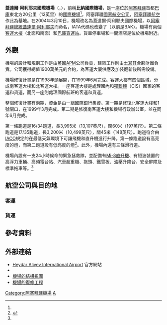 {{Airport infobox
| airport_name     = 蓋達爾·阿利耶夫國際機場
| nativename       = Heydər Əliyev adına beynəlxalq hava limanı
| photo            = Heydar Aliyev International Airport. Domestic terminal at night.jpg
| photosize        = 250px
| caption          = 機場國內航班到達處
| type             = 民用
| run by           = 阿塞拜疆政府
| city             = [[阿塞拜疆|阿塞拜疆]][[巴庫|巴庫]]
| distance_to_city = 20公里（12英里）
| hub              = <div>
*[[阿塞拜疆航空|阿塞拜疆航空]]
*[[絲綢之路航空|絲綢之路航空]]
</div>
| IATA             = GYD
| ICAO             = UBBB
<center>{{Location map|Azerbaijan|width=250|float=center
|caption=|mark=Airplane_silhouette.svg|marksize=10
|label=GYD|position=bottom
|lat_deg=40|lat_min=28|lat_sec=03|lat_dir=N
|lon_deg=050|lon_min=02|lon_sec=48|lon_dir=E
}}<small>機場位置</small></center>
| location         = 阿塞拜疆巴庫
| coordinates      = {{coord|40|28|03|N|050|02|48|E|region:AZ_type:airport}}
| elevation        = 3米（10英尺）
| runway1_heading  = 16/34
| runway1_feet     = 13,107
| runway1_meter    = 3,995
| runway1_surface  = [[柏油|柏油]]/[[混凝土|混凝土]]
| runway2_heading  = 17/35
| runway2_feet     = 10,499
| runway2_meter    = 3,200
| runway2_surface  = 柏油/混凝土
| footnotes        = 來源：阿塞拜疆[[公開航空資訊|AIP]]於[[歐管|歐管]]<ref name="AIP">{{Cite web |url=http://www.ead.eurocontrol.int/publicuser/protect/pu/main.jsp |title=基本EAD |accessdate=2011-07-07 |archive-date=2018-06-12 |archive-url=https://web.archive.org/web/20180612144000/http://www.ead.eurocontrol.int/publicuser/protect/pu/main.jsp |dead-url=no }}</ref>
}}
'''蓋達爾·阿利耶夫國際機場'''（{{lang-az|Heydər Əliyev adına beynəlxalq hava limanı}}，{{airport codes|GYD|UBBB}}），前稱'''比納國際機場'''，是一座位於[[阿塞拜疆|阿塞拜疆]]首都[[巴庫|巴庫]]東北方20公里（12英里）的[[國際機場|國際機場]]<ref name="AIP"/>。阿塞拜疆[[國家航空公司|國家航空公司]]，[[阿塞拜疆航空|阿塞拜疆航空]]作此為基地。在2004年3月10日，機場改名為蓋達爾·阿利耶夫國際機場，以[[阿塞拜疆總統|阿塞拜疆總統]][[蓋達爾·阿利耶夫|蓋達爾·阿利耶夫]]而命名，IATA代碼也改變了（以前是BAK）。機場有兩個[[航站樓|客運大樓]]（北面和南面）和[[巴庫貨運站|巴庫貨運站]]。貨車停車場和一間酒店是位於機場附近。

==外觀==
機場的設計和規劃工作是由[[英國|英國]]APM公司負責，建築工作則由[[土耳其|土耳其]]合夥財團{{link-en|Enka|Enka İnşaat ve Sanayi A.Ş.}}負責。{{link-en|湯臣-CSF（Thomson-CSF）|Thomson-CSF}}公司獲得總值1900萬美元的合約，為客運大廈供應及加裝翻新後所需設備。

機場修復計畫是在1998年頭展開，在1999年6月完成。客運大樓有四個區域，分成南客運大樓和北客運大樓。一座客運大樓是處理國內和[[獨立國家聯合體|獨聯體]]（CIS）國家的客運和貨運，而另一座則處理國際航班的客運和貨運。

整個修復計畫有兩期，資金是由一組國際銀行集資。第一期是修復北客運大樓和1號閘口，在1999年3月完成。第二期是修復南客運大樓和機場行政辦公室，並在同年6月完成。

第一條跑道是16/34跑道，長3,995米（13,107英尺），闊60米（197英尺）。第二條跑道是17/35跑道，長3,200米（10,499英尺），闊45米（148英尺）。跑道符合由[[IACO|IACO]]規定的在最低天氣環境下可讓飛機和直升機進行升降。第一條跑道設有高亮度的燈，而第二跑道設有低亮度的燈<ref name="HAIA">{{cite web |url=http://www.bct.az/en/company_airport_info.asp# |title=巴庫貨運站 |author= |accessdate=2007年11月16日 |archiveurl=https://www.webcitation.org/5vfkOqO4p?url=http://www.bct.az/en/company_airport_info.asp |archivedate=2011年1月12日 |deadurl=yes }}</ref>。此外，機場內還有三條滑行道。

機場內設有一支24小時候命的緊急拯救隊，並配備有[[Mi-8直升機|Mi-8直升機]]、有短波裝置的高浮力車輛、高頻電台站、汽車超重機、拖頭、鐵雪板、油壓升降台、安全屏障及標準拖車等。<ref name="HAIA"/>

==航空公司與目的地==
===客運===

{{Airport-dest-list
|[[俄羅斯航空|俄羅斯航空]]| 莫斯科-謝列梅捷沃
|[[空中世界航空|空中世界航空]]| 基輔-鮑里斯波爾、敖德薩
|[[阿斯塔納航空|阿斯塔納航空]]| 阿拉木圖
|[[波羅的海航空|波羅的海航空]]| 里加
|[[阿納多盧捷航空|阿納多盧捷航空]]| 安卡拉[7月15日開始]
|[[奧地利航空|奧地利航空]]| 維也納
|[[阿塞拜疆航空|阿塞拜疆航空]]| 阿伯丁、阿克套、阿姆斯特丹、安卡拉、安塔利亞、阿斯特拉罕、博德魯姆、杜拜、占賈、伊斯坦布爾—阿塔圖爾克、伊茲密爾、卡羅維發利、基輔—鮑里斯波爾、倫敦—希斯路、米蘭—馬爾彭薩、莫斯科—多莫傑多沃、巴黎—戴高樂、布拉格、頓河畔羅斯托夫、辛菲洛普、聖彼德堡、第比利斯、德黑蘭—伊瑪目霍梅尼、特拉維夫、特拉布宗、烏魯木齊
|[[貝爾航空|貝爾航空]]| 明斯克
|[[中國南方航空|中國南方航空]]| 烏魯木齊、廣州
|[[頓巴斯航空|頓巴斯航空]]| 頓涅茨克
|[[Flydubai|Flydubai]]| 杜拜
|[[格魯吉亞航空|格魯吉亞航空]]|巴統
|[[伊朗航空|伊朗航空]]| 大不裡士、德黑蘭—伊瑪目霍梅尼
|[[高加念航空|高加念航空]]| 蘇爾古特
|[[德國漢莎航空|德國漢莎航空]]| 阿什哈巴德、法蘭克福
|[[超級航空公司|超級航空公司]]| 阿拉木圖
|[[卡塔爾航空|卡塔爾航空]]| 多哈[11月30日開始]<ref>{{cite web |url=http://www.qatarairways.com/global/en/newsroom/archive/PressRelease1_2May11.html |title=存档副本 |accessdate=2011-07-07 |deadurl=yes |archiveurl=https://web.archive.org/web/20110630012040/http://www.qatarairways.com/global/en/newsroom/archive/PressRelease1_2May11.html |archivedate=2011-06-30 }}</ref>
|[[路西亞航空|路西亞航空]]| 莫斯科—伏努科沃、聖彼德堡
|[[俄線航空|俄線航空]]| 伏爾加格勒
|[[S7航空|S7航空]]| 莫斯科—多莫傑多沃、新西伯利亞
|[[SCAT_(航空公司)|SCAT]]| 阿克套、阿特勞
|[[韃靼斯坦航空|韃靼斯坦航空]]| 喀山
|[[圖蘭航空|圖蘭航空]]| 葉卡捷琳堡
|[[土耳其航空|土耳其航空]]| 伊斯坦布爾—阿塔圖爾克、[[埃森博阿国际机场|安卡拉]]
|[[烏拉爾航空|烏拉爾航空]]| 莫斯科—多莫傑多沃、薩馬拉、葉卡捷琳堡
|[[UTair航空|UTair航空]]| 莫斯科—伏努科沃、秋明、烏法
|[[烏茲別克航空|烏茲別克航空]]| 塔什干
|[[海參崴航空|海參崴航空]]| 克拉斯諾亞爾斯克
|[[亞馬爾航空|亞馬爾航空]]| 秋明
}}

===貨運===
{{Airport-dest-list
|[[盧森堡貨運|盧森堡貨運]]| 貝魯特、台北—桃園
|[[柯尼航空|柯尼航空]]| 第比利斯
|[[絲綢之路航空|絲綢之路航空]]| 阿克套、阿克托貝、阿特勞、巴格拉姆、比什凱克、迪拜、香港、法蘭克福/哈恩、伊斯坦布爾—阿塔圖爾克、喀布爾、坎大哈、盧森堡、烏拉爾、上海—浦東、第比利斯、烏魯木齊
}}

== 參考資料 ==
{{reflist}}
==外部連結==
{{Commons category-inline|Heydar Aliyev International Airport}}
* [http://www.airport.az/ Heydar Aliyev International Airport] {{Wayback|url=http://www.airport.az/ |date=20140625142601 }} 官方網站
* {{NWS-current|UBBB}}
* [https://web.archive.org/web/20100917234726/http://azal.az/ru/index.php?act=about&act2=interair 機場的結構視圖]
* [http://www.arup.com/Projects/Heydar_Aliyev_International_Airport.aspx 機場的復修工程] {{Wayback|url=http://www.arup.com/Projects/Heydar_Aliyev_International_Airport.aspx |date=20110206082200 }}

{{阿塞拜疆機場}}

[[Category:阿塞拜疆機場|Category:阿塞拜疆機場]]
[[Category:冠以人名的歐洲機場|A]]